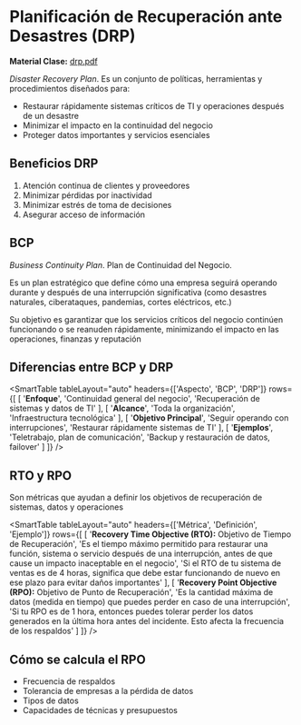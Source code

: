 # Planificación de Recuperación ante Desastres (DRP)

**Material Clase:** [drp.pdf](/inacap/ti3v34/docs/ppt33.pdf)

*Disaster Recovery Plan*. Es un conjunto de políticas, herramientas y procedimientos diseñados para:

- Restaurar rápidamente sistemas críticos de TI y operaciones después de un desastre
- Minimizar el impacto en la continuidad del negocio
- Proteger datos importantes y servicios esenciales

## Beneficios DRP

1. Atención continua de clientes y proveedores
2. Minimizar pérdidas por inactividad
3. Minimizar estrés de toma de decisiones
4. Asegurar acceso de información

## BCP
*Business Continuity Plan*. Plan de Continuidad del Negocio.

Es un plan estratégico que define cómo una empresa seguirá operando durante y después de una interrupción significativa (como desastres naturales, ciberataques, pandemias, cortes eléctricos, etc.)

Su objetivo es garantizar que los servicios críticos del negocio continúen funcionando o se reanuden rápidamente, minimizando el impacto en las operaciones, finanzas y reputación

## Diferencias entre BCP y DRP

<SmartTable
	tableLayout="auto"
	headers={['Aspecto', 'BCP', 'DRP']}
	rows={[
		[
			'**Enfoque**',
			'Continuidad general del negocio',
			'Recuperación de sistemas y datos de TI'
		],
		[
			'**Alcance**',
			'Toda la organización',
			'Infraestructura tecnológica'
		],
		[
			'**Objetivo Principal**',
			'Seguir operando con interrupciones',
			'Restaurar rápidamente sistemas de TI'
		],
		[
			'**Ejemplos**',
			'Teletrabajo, plan de comunicación',
			'Backup y restauración de datos, failover'
		]
	]}
/>

## RTO y RPO
Son métricas que ayudan a definir los objetivos de recuperación de sistemas, datos y operaciones

<SmartTable
	tableLayout="auto"
	headers={['Métrica', 'Definición', 'Ejemplo']}
	rows={[
		[
			'**Recovery Time Objective (RTO):** Objetivo de Tiempo de Recuperación',
			'Es el tiempo máximo permitido para restaurar una función, sistema o servicio después de una interrupción, antes de que cause un impacto inaceptable en el negocio',
			'Si el RTO de tu sistema de ventas es de 4 horas, significa que debe estar funcionando de nuevo en ese plazo para evitar daños importantes'
		],
		[
			'**Recovery Point Objective (RPO):** Objetivo de Punto de Recuperación',
			'Es la cantidad máxima de datos (medida en tiempo) que puedes perder en caso de una interrupción',
			'Si tu RPO es de 1 hora, entonces puedes tolerar perder los datos generados en la última hora antes del incidente. Esto afecta la frecuencia de los respaldos'
		]
	]}
/>

## Cómo se calcula el RPO

- Frecuencia de respaldos
- Tolerancia de empresas a la pérdida de datos
- Tipos de datos
- Capacidades de técnicas y presupuestos
